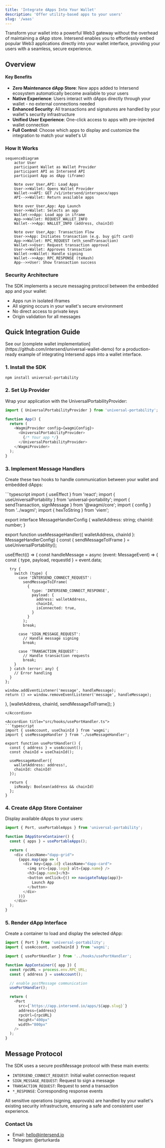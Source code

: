 ```yaml
---
title: 'Integrate dApps Into Your Wallet'
description: 'Offer utility-based apps to your users'
slug: '/waas'
---
```

Transform your wallet into a powerful Web3 gateway without the overhead of maintaining a dApp store. Intersend enables you to effortlessly embed popular Web3 applications directly into your wallet interface, providing your users with a seamless, secure experience.

## Overview

#### Key Benefits

- **Zero Maintenance dApp Store**: New apps added to Intersend ecosystem automatically become available to your users
- **Native Experience**: Users interact with dApps directly through your wallet - no external connections needed
- **Enhanced Security**: All transactions and signatures are handled by your wallet's security infrastructure
- **Unified User Experience**: One-click access to apps with pre-injected wallet connection
- **Full Control**: Choose which apps to display and customize the integration to match your wallet's UI

### How It Works

```mermaid
sequenceDiagram
    actor User
    participant Wallet as Wallet Provider
    participant API as Intersend API
    participant App as dApp (iframe)
    
    Note over User,API: Load Apps
    User->>Wallet: Opens Wallet Provider
    Wallet->>API: GET /v1/intersend/interspace/apps
    API-->>Wallet: Return available apps
    
    Note over User,App: App Launch
    User->>Wallet: Selects an app
    Wallet->>App: Load app in iframe
    App->>Wallet: REQUEST_WALLET_INFO
    Wallet-->>App: WALLET_INFO (address, chainId)
    
    Note over User,App: Transaction Flow
    User->>App: Initiates transaction (e.g. buy gift card)
    App->>Wallet: RPC_REQUEST (eth_sendTransaction)
    Wallet->>User: Request transaction approval
    User->>Wallet: Approves transaction
    Wallet->>Wallet: Handle signing
    Wallet-->>App: RPC_RESPONSE (txHash)
    App-->>User: Show transaction success
```

### Security Architecture

The SDK implements a secure messaging protocol between the embedded app and your wallet:

- Apps run in isolated iframes
- All signing occurs in your wallet's secure environment
- No direct access to private keys
- Origin validation for all messages


## Quick Integration Guide

<Tip>
  See our [complete wallet implementation](https://github.com/intersend/universal-wallet-demo) 
  for a production-ready example of integrating Intersend apps into a wallet interface.
</Tip>

### 1. Install the SDK
```bash
npm install universal-portability
```

### 2. Set Up Provider
Wrap your application with the UniversalPortabilityProvider:

```javascript
import { UniversalPortabilityProvider } from 'universal-portability';

function App() {
  return (
    <WagmiProvider config={wagmiConfig}>
      <UniversalPortabilityProvider>
        {/* Your app */}
      </UniversalPortabilityProvider>
    </WagmiProvider>
  );
}
```

### 3. Implement Message Handlers

Create these two hooks to handle communication between your wallet and embedded dApps:

<Accordion title="src/hooks/useMessageHandler.ts">
```typescript
import { useEffect } from 'react';
import { useUniversalPortability } from 'universal-portability';
import { sendTransaction, signMessage } from '@wagmi/core';
import { config } from '../wagmi';
import { hexToString } from 'viem';

export interface MessageHandlerConfig {
  walletAddress: string;
  chainId: number;
}

export function useMessageHandler({ walletAddress, chainId }: MessageHandlerConfig) {
  const { sendMessageToIFrame } = useUniversalPortability();

  useEffect(() => {
    const handleMessage = async (event: MessageEvent) => {
      const { type, payload, requestId } = event.data;

      try {
        switch (type) {
          case 'INTERSEND_CONNECT_REQUEST':
            sendMessageToIFrame(
              {
                type: 'INTERSEND_CONNECT_RESPONSE',
                payload: {
                  address: walletAddress,
                  chainId,
                  isConnected: true,
                }
              }
            );
            break;

          case 'SIGN_MESSAGE_REQUEST':
            // Handle message signing
            break;

          case 'TRANSACTION_REQUEST':
            // Handle transaction requests
            break;
        }
      } catch (error: any) {
        // Error handling
      }
    };

    window.addEventListener('message', handleMessage);
    return () => window.removeEventListener('message', handleMessage);
  }, [walletAddress, chainId, sendMessageToIFrame]);
}
```
</Accordion>

<Accordion title="src/hooks/usePortHandler.ts">
```typescript
import { useAccount, useChainId } from 'wagmi';
import { useMessageHandler } from './useMessageHandler';

export function usePortHandler() {
  const { address } = useAccount();
  const chainId = useChainId();

  useMessageHandler({
    walletAddress: address!,
    chainId: chainId!
  });

  return {
    isReady: Boolean(address && chainId)
  };
}
```
</Accordion>

### 4. Create dApp Store Container

Display available dApps to your users:

```typescript
import { Port, usePortableApps } from 'universal-portability';

function DAppStoreContainer() {
  const { apps } = usePortableApps();

  return (
    <div className="dapp-grid">
      {apps.map(app => (
        <div key={app.id} className="dapp-card">
          <img src={app.logo} alt={app.name} />
          <h3>{app.name}</h3>
          <button onClick={() => navigateToApp(app)}>
            Launch App
          </button>
        </div>
      ))}
    </div>
  );
}
```

### 5. Render dApp Interface

Create a container to load and display the selected dApp:

```typescript
import { Port } from 'universal-portability';
import { useAccount, useChainId } from 'wagmi';

import { usePortHandler } from '../hooks/usePortHandler';

function AppContainer({ app }) {
  const rpcURL = process.env.RPC_URL;
  const { address } = useAccount();

  // enable postMessage communication
  usePortHandler();

  return (
    <Port
      src={`https://app.intersend.io/apps/${app.slug}`}
      address={address}
      rpcUrl={rpcURL}
      height="400px"
      width="800px"
    />
  );
}
```

## Message Protocol

The SDK uses a secure postMessage protocol with these main events:

- `INTERSEND_CONNECT_REQUEST`: Initial wallet connection request
- `SIGN_MESSAGE_REQUEST`: Request to sign a message
- `TRANSACTION_REQUEST`: Request to send a transaction
- `*_RESPONSE`: Corresponding response events

All sensitive operations (signing, approvals) are handled by your wallet's existing security infrastructure, ensuring a safe and consistent user experience.

### Contact Us

- Email: hello@intersend.io
- Telegram: @erturkarda
